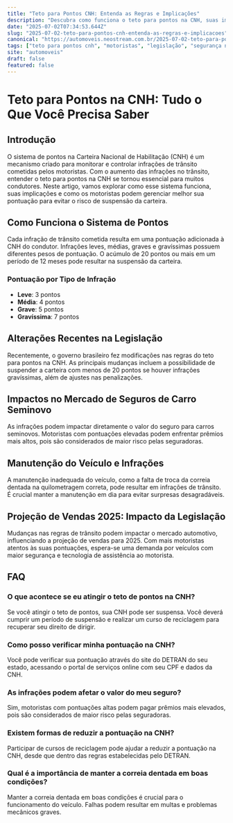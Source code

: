 ```yaml
---
title: "Teto para Pontos CNH: Entenda as Regras e Implicações"
description: "Descubra como funciona o teto para pontos na CNH, suas implicações e como isso pode impactar sua vida como motorista. Saiba mais sobre as regras vigentes e como manter sua carteira em dia."
date: "2025-07-02T07:34:53.644Z"
slug: "2025-07-02-teto-para-pontos-cnh-entenda-as-regras-e-implicacoes"
canonical: "https://automoveis.neostream.com.br/2025-07-02-teto-para-pontos-cnh-entenda-as-regras-e-implicacoes"
tags: ["teto para pontos cnh", "motoristas", "legislação", "segurança no trânsito", "CNH"]
site: "automoveis"
draft: false
featured: false
---
```


# Teto para Pontos na CNH: Tudo o Que Você Precisa Saber

## Introdução
O sistema de pontos na Carteira Nacional de Habilitação (CNH) é um mecanismo criado para monitorar e controlar infrações de trânsito cometidas pelos motoristas. Com o aumento das infrações no trânsito, entender o teto para pontos na CNH se tornou essencial para muitos condutores. Neste artigo, vamos explorar como esse sistema funciona, suas implicações e como os motoristas podem gerenciar melhor sua pontuação para evitar o risco de suspensão da carteira.

## Como Funciona o Sistema de Pontos
Cada infração de trânsito cometida resulta em uma pontuação adicionada à CNH do condutor. Infrações leves, médias, graves e gravíssimas possuem diferentes pesos de pontuação. O acúmulo de 20 pontos ou mais em um período de 12 meses pode resultar na suspensão da carteira.

### Pontuação por Tipo de Infração
- **Leve**: 3 pontos
- **Média**: 4 pontos
- **Grave**: 5 pontos
- **Gravíssima**: 7 pontos

## Alterações Recentes na Legislação
Recentemente, o governo brasileiro fez modificações nas regras do teto para pontos na CNH. As principais mudanças incluem a possibilidade de suspender a carteira com menos de 20 pontos se houver infrações gravíssimas, além de ajustes nas penalizações.

## Impactos no Mercado de Seguros de Carro Seminovo
As infrações podem impactar diretamente o valor do seguro para carros seminovos. Motoristas com pontuações elevadas podem enfrentar prêmios mais altos, pois são considerados de maior risco pelas seguradoras.

## Manutenção do Veículo e Infrações
A manutenção inadequada do veículo, como a falta de troca da correia dentada na quilometragem correta, pode resultar em infrações de trânsito. É crucial manter a manutenção em dia para evitar surpresas desagradáveis.

## Projeção de Vendas 2025: Impacto da Legislação
Mudanças nas regras de trânsito podem impactar o mercado automotivo, influenciando a projeção de vendas para 2025. Com mais motoristas atentos às suas pontuações, espera-se uma demanda por veículos com maior segurança e tecnologia de assistência ao motorista.

## FAQ

### O que acontece se eu atingir o teto de pontos na CNH?
Se você atingir o teto de pontos, sua CNH pode ser suspensa. Você deverá cumprir um período de suspensão e realizar um curso de reciclagem para recuperar seu direito de dirigir.

### Como posso verificar minha pontuação na CNH?
Você pode verificar sua pontuação através do site do DETRAN do seu estado, acessando o portal de serviços online com seu CPF e dados da CNH.

### As infrações podem afetar o valor do meu seguro?
Sim, motoristas com pontuações altas podem pagar prêmios mais elevados, pois são considerados de maior risco pelas seguradoras.

### Existem formas de reduzir a pontuação na CNH?
Participar de cursos de reciclagem pode ajudar a reduzir a pontuação na CNH, desde que dentro das regras estabelecidas pelo DETRAN.

### Qual é a importância de manter a correia dentada em boas condições?
Manter a correia dentada em boas condições é crucial para o funcionamento do veículo. Falhas podem resultar em multas e problemas mecânicos graves.
